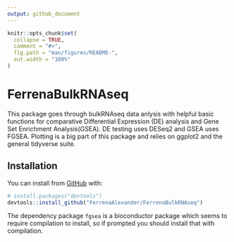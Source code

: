 ```yaml
---
output: github_document
---
```


<!-- README.md is generated from README.Rmd. Please edit that file -->

```r
knitr::opts_chunk$set(
  collapse = TRUE,
  comment = "#>",
  fig.path = "man/figures/README-",
  out.width = "100%"
)
```

# FerrenaBulkRNAseq

<!-- badges: start -->
<!-- badges: end -->

This package goes through bulkRNAseq data anlysis with helpful basic functions for comparative Differential Expression (DE) analysis and Gene Set Enrichment Analysis(GSEA). DE testing uses DESeq2 and GSEA uses FGSEA. Plotting is a big part of this package and relies on ggplot2 and the general tidyverse suite.

## Installation

You can install from [GitHub](https://github.com/) with:

``` r
# install.packages("devtools")
devtools::install_github("FerrenaAlexander/FerrenaBulkRNAseq")
```


The dependency package `fgsea` is a bioconductor package which seems to require compilation to install, so if prompted you should install that with compilation.


<!-- ## Example -->

<!-- This is a basic example which shows you how to solve a common problem: -->

<!-- ```{r example} -->
<!-- library(FerrenaBulkRNAseq) -->
<!-- ## basic example code -->
<!-- ``` -->

<!-- What is special about using `README.Rmd` instead of just `README.md`? You can include R chunks like so: -->

<!-- ```{r cars} -->
<!-- summary(cars) -->
<!-- ``` -->

<!-- You'll still need to render `README.Rmd` regularly, to keep `README.md` up-to-date. `devtools::build_readme()` is handy for this. You could also use GitHub Actions to re-render `README.Rmd` every time you push. An example workflow can be found here: <https://github.com/r-lib/actions/tree/master/examples>. -->

<!-- You can also embed plots, for example: -->

<!-- ```{r pressure, echo = FALSE} -->
<!-- plot(pressure) -->
<!-- ``` -->

<!-- In that case, don't forget to commit and push the resulting figure files, so they display on GitHub and CRAN. -->

